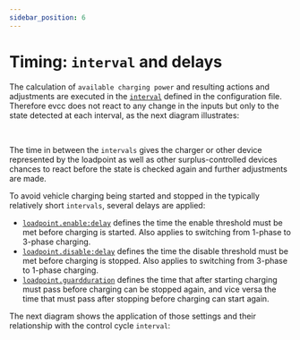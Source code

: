 ```yaml
---
sidebar_position: 6
---
```



# Timing: `interval` and delays

The calculation of `available charging power` and resulting actions and adjustments are executed in the [`interval`](../reference/configuration/interval/) defined in the configuration file. Therefore evcc does not react to any change in the inputs but only to the state detected at each interval, as the next diagram illustrates:

<Drawio content={diagrams} page={4} /><br/>

The time in between the `intervals` gives the charger or other device represented by the loadpoint as well as other surplus-controlled devices chances to react before the state is checked again and further adjustments are made.

To avoid vehicle charging being started and stopped in the typically relatively short `intervals`, several delays are applied:

- [`loadpoint.enable:delay`](../reference/configuration/loadpoints/#delay) defines the time the enable threshold must be met before charging is started. Also applies to switching from 1-phase to 3-phase charging.
- [`loadpoint.disable:delay`](../reference/configuration/loadpoints/#delay-1) defines the time the disable threshold must be met before charging is stopped. Also applies to switching from 3-phase to 1-phase charging.
- [`loadpoint.guardduration`](../reference/configuration/loadpoints/#guardduration) defines the time that after starting charging must pass before charging can be stopped again, and vice versa the time that must pass after stopping before charging can start again.

The next diagram shows the application of those settings and their relationship with the control cycle `interval`:

<Drawio content={diagrams} page={5} /><br/>